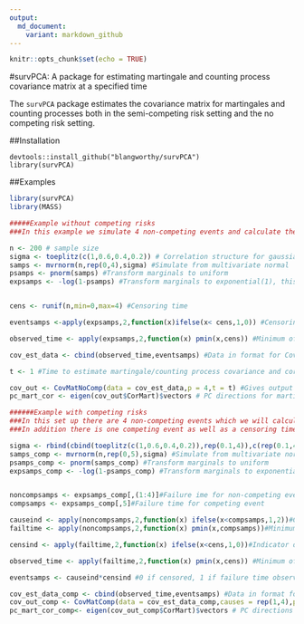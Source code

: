 ```yaml
---
output:
  md_document:
    variant: markdown_github
---
```


```r
knitr::opts_chunk$set(echo = TRUE)
```

#survPCA: A package for estimating martingale and counting process covariance matrix at a specified time

The `survPCA` package estimates the covariance matrix for martingales and counting processes both in the semi-competing risk setting and the no competing risk setting.

##Installation
```install
devtools::install_github("blangworthy/survPCA")
library(survPCA)
```

##Examples

```r
library(survPCA)
library(MASS)

#####Example without competing risks
###In this example we simulate 4 non-competing events and calculate the martingale and counting process covariance and correlation matrices. All events have exponential 1 distribution and we estimate the covariance/correlation matrices at timepoint 1.

n <- 200 # sample size
sigma <- toeplitz(c(1,0.6,0.4,0.2)) # Correlation structure for gaussian copula
samps <- mvrnorm(n,rep(0,4),sigma) #Simulate from multivariate normal
psamps <- pnorm(samps) #Transform marginals to uniform
expsamps <- -log(1-psamps) #Transform marginals to exponential(1), this is failure time


cens <- runif(n,min=0,max=4) #Censoring time

eventsamps <-apply(expsamps,2,function(x)ifelse(x< cens,1,0)) #Censoring indicator

observed_time <- apply(expsamps,2,function(x) pmin(x,cens)) #Minimum of failur time and censoring time

cov_est_data <- cbind(observed_time,eventsamps) #Data in format for CovMatNoComp function

t <- 1 #Time to estimate martingale/counting process covariance and correlation matrices

cov_out <- CovMatNoComp(data = cov_est_data,p = 4,t = t) #Gives output of martingale/counting process correlation and covariance matrices
pc_mart_cor <- eigen(cov_out$CorMart)$vectors # PC directions for martingale correlation matrix

######Example with competing risks
###In this set up there are 4 non-competing events which we will calculate the martingale/counting process correlation and covariance matrices. 
###In addition there is one competing event as well as a censoring time. We will use the same sample size and censoring time as previous example.

sigma <- rbind(cbind(toeplitz(c(1,0.6,0.4,0.2)),rep(0.1,4)),c(rep(0.1,4),1))#This has one extra column/row representing the competing risk time
samps_comp <- mvrnorm(n,rep(0,5),sigma) #Simulate from multivariate normal
psamps_comp <- pnorm(samps_comp) #Transform marginals to uniform
expsamps_comp <- -log(1-psamps_comp) #Transform marginals to exponential(1), this is failure time


noncompsamps <- expsamps_comp[,(1:4)]#Failure ime for non-competing events
compsamps <- expsamps_comp[,5]#Failure time for competing event

causeind <- apply(noncompsamps,2,function(x) ifelse(x<compsamps,1,2))#Cause indicator, 1 if non-competing event, 2 if competing event
failtime <- apply(noncompsamps,2,function(x) pmin(x,compsamps))#Minimum of non competing event and competing event

censind <- apply(failtime,2,function(x) ifelse(x<cens,1,0))#Indicator of whether censored

observed_time <- apply(failtime,2,function(x) pmin(x,cens)) #Minimum of failure time and censoring time

eventsamps <- causeind*censind #0 if censored, 1 if failure time observed and non-competing event, 2 if failure time observed and competing event

cov_est_data_comp <- cbind(observed_time,eventsamps) #Data in format for CovMatComp function
cov_out_comp <- CovMatComp(data = cov_est_data_comp,causes = rep(1,4),p = 4, t=t) #Gives output of martingale/counting process correlation and covariance matrices
pc_mart_cor_comp<- eigen(cov_out_comp$CorMart)$vectors # PC directions for martingale correlation matrix
```
